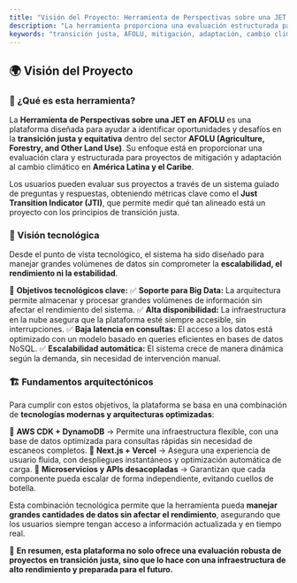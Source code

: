 ```yaml
---
title: "Visión del Proyecto: Herramienta de Perspectivas sobre una JET en AFOLU"
description: "La herramienta proporciona una evaluación estructurada para proyectos de mitigación y adaptación al cambio climático en América Latina y el Caribe, enfocándose en la transición justa en el sector AFOLU. Con soporte para Big Data y tecnologías modernas, la plataforma asegura alta disponibilidad, baja latencia y escalabilidad."
keywords: "transición justa, AFOLU, mitigación, adaptación, cambio climático, América Latina, Big Data, AWS, DynamoDB, Next.js, Vercel, microservicios, APIs, alta disponibilidad, escalabilidad"
---
```


## 🌍 Visión del Proyecto

### 📌 ¿Qué es esta herramienta?

La **Herramienta de Perspectivas sobre una JET en AFOLU** es una plataforma diseñada para ayudar a identificar oportunidades y desafíos en la **transición justa y equitativa** dentro del sector **AFOLU (Agriculture, Forestry, and Other Land Use)**. Su enfoque está en proporcionar una evaluación clara y estructurada para proyectos de mitigación y adaptación al cambio climático en **América Latina y el Caribe**.

Los usuarios pueden evaluar sus proyectos a través de un sistema guiado de preguntas y respuestas, obteniendo métricas clave como el **Just Transition Indicator (JTI)**, que permite medir qué tan alineado está un proyecto con los principios de transición justa.

### 🚀 Visión tecnológica

Desde el punto de vista tecnológico, el sistema ha sido diseñado para manejar grandes volúmenes de datos sin comprometer la **escalabilidad, el rendimiento ni la estabilidad**.

📌 **Objetivos tecnológicos clave:**
✅ **Soporte para Big Data:** La arquitectura permite almacenar y procesar grandes volúmenes de información sin afectar el rendimiento del sistema.
✅ **Alta disponibilidad:** La infraestructura en la nube asegura que la plataforma esté siempre accesible, sin interrupciones.
✅ **Baja latencia en consultas:** El acceso a los datos está optimizado con un modelo basado en queries eficientes en bases de datos NoSQL.
✅ **Escalabilidad automática:** El sistema crece de manera dinámica según la demanda, sin necesidad de intervención manual.

### 🏗️ Fundamentos arquitectónicos

Para cumplir con estos objetivos, la plataforma se basa en una combinación de **tecnologías modernas y arquitecturas optimizadas**:

🔹 **AWS CDK + DynamoDB** → Permite una infraestructura flexible, con una base de datos optimizada para consultas rápidas sin necesidad de escaneos completos.
🔹 **Next.js + Vercel** → Asegura una experiencia de usuario fluida, con despliegues instantáneos y optimización automática de carga.
🔹 **Microservicios y APIs desacopladas** → Garantizan que cada componente pueda escalar de forma independiente, evitando cuellos de botella.

Esta combinación tecnológica permite que la herramienta pueda **manejar grandes cantidades de datos sin afectar el rendimiento**, asegurando que los usuarios siempre tengan acceso a información actualizada y en tiempo real.

📌 **En resumen, esta plataforma no solo ofrece una evaluación robusta de proyectos en transición justa, sino que lo hace con una infraestructura de alto rendimiento y preparada para el futuro.**
